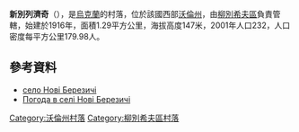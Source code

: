 {{coord|51|42|7|N|25|24|53|E|scale:30000|display=title}}

'''新別列濟奇'''（{{lang-uk|Нові Березичі}}），是[[烏克蘭|烏克蘭]]的村落，位於該國西部[[沃倫州|沃倫州]]，由[[柳別希夫區|柳別希夫區]]負責管轄，始建於1916年，面積1.29平方公里，海拔高度147米，2001年人口232，人口密度每平方公里179.98人。

==參考資料==
* [http://gska2.rada.gov.ua/pls/z7502/A005?rdat1=26.07.2009&rf7571=4158 село Нові Березичі]{{dead link|date=2018年3月 |bot=InternetArchiveBot |fix-attempted=yes }}
* [http://weather.in.ua/ua/volynskaja/17339 Погода в селі Нові Березичі] {{Wayback|url=http://weather.in.ua/ua/volynskaja/17339 |date=20201028044940 }}

[[Category:沃倫州村落|Category:沃倫州村落]]
[[Category:柳別希夫區村落|Category:柳別希夫區村落]]


{{Volyn-geo-stub}}
